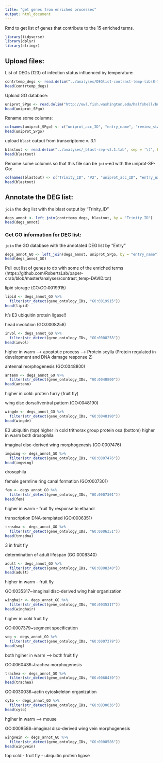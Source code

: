 ```yaml
---
title: "get genes from enriched processes"
output: html_document
---
```

Rmd to get list of genes that contribute to the 15 enriched terms. 

```r
library(tidyverse)
library(dplyr)
library(stringr)
```

## Upload files:

List of DEGs (123) of infection status influenced by temperature:
```r
contrtemp_degs <- read.delim("../analyses/DEGlist-contrast-temp-libs8-11_counts.tab", sep = '\t')
head(contrtemp_degs)
```

Upload GO database: 
```r
uniprot_SPgo <- read.delim("http://owl.fish.washington.edu/halfshell/bu-alanine-wd/17-07-20/uniprot-SP-GO.sorted", sep = '\t', header = FALSE)
head(uniprot_SPgo)
```


Rename some columns: 
```r
colnames(uniprot_SPgo) <- c("uniprot_acc_ID", "entry_name", "review_status", "protein_name", "gene_name", "organism", "length", "V8", "V9", "V10", "V11", "gene_ontology_IDs")
head(uniprot_SPgo)
```

upload `blast` output from transcriptome v. 3.1
```r
blastout <- read.delim("../analyses/_blast-sep-v3.1.tab", sep = '\t', header = FALSE)
head(blastout)
```

Rename some columns so that this file can be `join`-ed with the uniprot-SP-Go:
```r
colnames(blastout) <- c("Trinity_ID", "V2", "uniprot_acc_ID", "entry_name", "V5", "V6", "V7", "V8", "V9", "V10", "V11", "V12", "V13", "V14")
head(blastout)
```

## Annotate the DEG list:
`join` the deg list with the blast output by "Trinity_ID"
```r
degs_annot <- left_join(contrtemp_degs, blastout, by = "Trinity_ID")
head(degs_annot)
```

### Get GO information for DEG list:
`join` the GO database with the annotated DEG list by "Entry"
```r
degs_annot_GO <- left_join(degs_annot, uniprot_SPgo, by = "entry_name")
head(degs_annot_GO)
```

Pull out list of genes to do with some of the enriched terms (https://github.com/RobertsLab/paper-crab/blob/master/analyses/contrast_temp-DAVID.txt)

lipid storage (GO:GO:0019915)
```r
lipid <- degs_annot_GO %>%
  filter(str_detect(gene_ontology_IDs, "GO:0019915"))
head(lipid)
```
It's E3 ubiquitin protein ligase!! 

head involution (GO:0008258)
```r
invol <- degs_annot_GO %>%
  filter(str_detect(gene_ontology_IDs, "GO:0008258"))
head(invol)
```
higher in warm --> apoptotic process --> Protein scylla (Protein regulated in development and DNA damage response 2)

antennal morphogenesis (GO:0048800)
```r
antenn <- degs_annot_GO %>%
  filter(str_detect(gene_ontology_IDs, "GO:0048800"))
head(antenn)
```
higher in cold: protein furry (fruit fly)

wing disc dorsal/ventral pattern (GO:0048190)
```r
wingdv <- degs_annot_GO %>%
  filter(str_detect(gene_ontology_IDs, "GO:0048190"))
head(wingdv)
```
E3 ubiquitin (top) higher in cold
trithorax group protein osa (bottom) higher in warm 
both drosophila

imaginal disc-derived wing morphogenesis (GO:0007476)
```r
imgwing <- degs_annot_GO %>%
  filter(str_detect(gene_ontology_IDs, "GO:0007476"))
head(imgwing)
```
drosophila

female germline ring canal formation (GO:0007301)
```r
fem <- degs_annot_GO %>%
  filter(str_detect(gene_ontology_IDs, "GO:0007301"))
head(fem)
```
higher in warm - fruit fly 
response to ethanol 

transcription DNA-templated (GO:0006351)
```r
trnsdna <- degs_annot_GO %>%
  filter(str_detect(gene_ontology_IDs, "GO:0006351"))
head(trnsdna)
```
3 in fruit fly

determination of adult lifespan (GO:0008340)
```r
adult <- degs_annot_GO %>%
  filter(str_detect(gene_ontology_IDs, "GO:0008340"))
head(adult)
```
higher in warm - fruit fly

GO:0035317~imaginal disc-derived wing hair organization
```r
winghair <- degs_annot_GO %>%
  filter(str_detect(gene_ontology_IDs, "GO:0035317"))
head(winghair)
```
higher in cold fruit fly 

GO:0007379~segment specification
```r
seg <- degs_annot_GO %>%
  filter(str_detect(gene_ontology_IDs, "GO:0007379"))
head(seg)
```
both hgiher in warm --> both fruit fly 

GO:0060439~trachea morphogenesis
```r
trachea <- degs_annot_GO %>%
  filter(str_detect(gene_ontology_IDs, "GO:0060439"))
head(trachea)
```

GO:0030036~actin cytoskeleton organization
```r
cyto <- degs_annot_GO %>%
  filter(str_detect(gene_ontology_IDs, "GO:0030036"))
head(cyto)
```
hgiher in warm --> mouse 



GO:0008586~imaginal disc-derived wing vein morphogenesis
```r
wingvein <- degs_annot_GO %>%
  filter(str_detect(gene_ontology_IDs, "GO:0008586"))
head(wingvein)
```
top cold - fruit fly - ubiquitin protein ligase 

